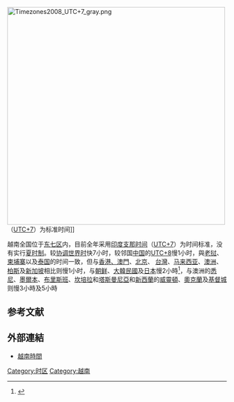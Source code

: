 [[File:Timezones2008_UTC+7_gray.png|500px]]（[[UTC+7|UTC+7]]）为标准时间]]

越南全国位于[[东七区|东七区]]内，目前全年采用[[印度支那时间|印度支那时间]]（[[UTC+7|UTC+7]]）为时间标准，没有实行[[夏时制|夏时制]]。较[[协调世界时|协调世界时]]快7小时，较邻国[[中国|中国]]的[[UTC+8|UTC+8]]慢1小时，與[[老挝|老挝]]、[[柬埔寨|柬埔寨]]以及[[泰国|泰国]]的时间一致，但与[[香港|香港、]][[澳門|澳門]]、[[北京时间|北京]]、 [[台灣|台灣]]、[[马来西亚|马来西亚]]、[[澳洲|澳洲]]、[[柏斯|柏斯]]及[[新加坡|新加坡]]相比则慢1小时，与[[朝鲜|朝鲜]]、[[大韓民國|大韓民國]]及[[日本|日本]]慢2小時<ref>{{cite web | url=http://www.timeanddate.com/worldclock/city.html?n=95 | title=Current local time in Hanoi | publisher=Timeanddate.com | accessdate=2013-01-23 | archive-date=2013-01-15 | archive-url=https://web.archive.org/web/20130115175813/http://www.timeanddate.com/worldclock/city.html?n=95 | dead-url=no }}</ref>，与澳洲的[[悉尼|悉尼]]、[[墨爾本|墨爾本]]、[[布里斯班|布里斯班]]、[[坎培拉|坎培拉]]和[[塔斯曼尼亞|塔斯曼尼亞]]和[[新西蘭|新西蘭]]的[[威靈頓|威靈頓]]、[[奧克蘭|奧克蘭]]及[[基督城|基督城]]则慢3小時及5小時

==参考文献==
{{reflist}}

== 外部連結 ==
* [https://www.timeanddate.com/worldclock/vietnam 越南時間]

{{亞洲題目|标准时间}}

[[Category:时区|Category:时区]]
[[Category:越南|Category:越南]]